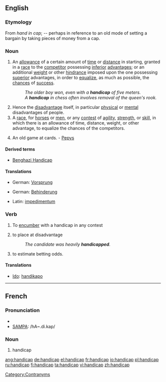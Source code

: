 ==English==

===Etymology===
From ''hand in cap''; -- perhaps in reference to an old mode of setting a bargain by taking pieces of money from a cap.

===Noun===
{{en-noun}}

# An [[allowance]] of a certain amount of [[time]] or [[distance]] in starting, granted in a [[race]] to the [[competitor]] possessing [[inferior]] [[advantage]]s; or an additional [[weight]] or other [[hindrance]] imposed upon the one possessing [[superior]] advantages, in order to [[equalize]], as much as possible, the [[chances]] of [[success]].
#: ''The older boy won, even with a '''handicap''' of five meters.''
#: ''A '''handicap''' in chess often involves removal of the queen's rook.''
# Hence the [[disadvantage]] itself, in particular [[physical]] or [[mental]] disadvantages of people.
# A [[race]], for [[horses]] or [[men]], or any [[contest]] of [[agility]], [[strength]], or [[skill]], in which there is an allowance of time, distance, weight, or other advantage, to equalize the chances of the competitors.
# {{obsolete}} An old game at cards. - [[Pepys]]

====Derived terms====
* [[Benghazi Handicap]]

====Translations====
{{trans-top|An allowance granted in a race to the competitor}}
* German: [[Vorsprung]] {{m}}
{{trans-mid}}
{{trans-bottom}}

{{trans-top|disadvantage, in particular physical or mental disadvantages of people}}
* German: [[Behinderung]] {{m}}
{{trans-mid}}
* Latin: [[impedimentum]] {{n}}
{{trans-bottom}}

===Verb===
{{en-verb|handicap|p|ed}}

# {{transitive}} To [[encumber]] with a handicap in any contest
# {{context|transitive|by extension}} to place at disadvantage
#: ''The candidate was heavily '''handicapped'''.''
# to estimate betting odds.

====Translations====
{{top}}
* [[Ido]]: [[handikapo]]
{{bottom}}

[[Category:Contranyms]]

----

==French==

===Pronunciation===
* {{IPA|/hɑ̃.di.kap/}}
* [[w:SAMPA|SAMPA]]: /hA~.di.kap/

===Noun===
{{fr-noun|m}}

# handicap

[[ang:handicap]]
[[de:handicap]]
[[el:handicap]]
[[fr:handicap]]
[[io:handicap]]
[[pl:handicap]]
[[ru:handicap]]
[[fi:handicap]]
[[ta:handicap]]
[[vi:handicap]]
[[zh:handicap]]